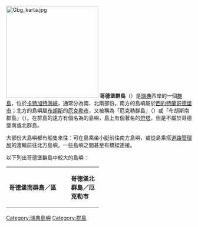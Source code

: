 [[File:Gbg_karta.jpg|250px]]
'''哥德堡群島'''（{{lang|sv|Göteborgs skärgård}}）是[[瑞典|瑞典]]西岸的一個[[群島|群島]]，位於[[卡特加特海峽|卡特加特海峽]]，通常分為南、北兩部份。南方的島嶼屬於[[西約特蘭|西約特蘭]][[哥德堡市|哥德堡市]]；北方的島嶼屬[[布胡斯|布胡斯]]的[[厄克勒市|厄克勒市]]，又被稱為「厄克勒群島」（{{lang|sv|Öckerö-öarna}}）或「布胡斯南群島」（{{lang|sv|Bohusläns södra skärgård}}）。在群島的遠方有個名為{{lang|sv|Vinga}}的島嶼，島上有個著名的[[燈塔|燈塔]]，但是{{lang|sv|Vinga}}不屬於哥德堡南或北群島。

大部份大島嶼都有船隻來往：可在{{lang|sv|Saltholmen}}島乘坐小脡前往南方島嶼，或從{{lang|sv|Lilla Varholmen}}島乘搭[[瑞典道路管理局|道路管理局]]的渡輪前往北方島嶼。一些島嶼之間甚至有橋樑連接。

以下列出哥德堡群島中較大的島嶼：
{| border="0" width="50%"
|----- valign="top" 
| width="50%" |
'''哥德堡南群島／{{lang|sv|Styrsö}}區'''
{{lang|sv|
*[[Asperö|Asperö]]
*[[Brännö|Brännö]]
*[[Donsö|Donsö]]
*[[Kårholmen|Kårholmen]]
*[[Källö|Källö]]
*[[Köpstadsö|Köpstadsö]]
*[[Sjumansholmen|Sjumansholmen]]
*[[Styrsö_(島)|Styrsö]]
*[[Vargö|Vargö]]
*[[Vrångö|Vrångö]]}}
|
'''哥德堡北群島／厄克勒市'''
{{lang|sv|
*[[Björkö,_Öckerö_kommun|Björkö]]
*[[Fotö|Fotö]]
*[[Grötö|Grötö]]
*[[Hyppeln|Hyppeln]]
*[[Hälsö|Hälsö]]
*[[Hönö|Hönö]]
*[[Kalvsund|Kalvsund]]
*[[Källö-Knippla|Källö-Knippla]]
*[[Rörö|Rörö]]
*[[Öckerö_(島)|Öckerö]]}}
|}

[[Category:瑞典島嶼|Category:瑞典島嶼]]
[[Category:群島|Category:群島]]